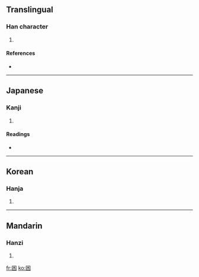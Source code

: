 ==Translingual==

===Han character===
{{Han char|rn=31|rad=囗|as=04|sn=7|four=|canj=田水 (WE)}}

# {{defn|Han}}

====References====
* {{Han ref|kx=0217.090|dkj=04706|dj=0444.120|hdz=10715.030|uh=56E6|ud=22246}}

----

==Japanese==

===Kanji===
{{ja-kanji|grade=|rs=囗04}}

# {{defn|Japanese}}

====Readings====
* {{ja-readings|on=[[えん]] (en)|kun=[[ふち]] (fuchi)}}

----

==Korean==

===Hanja===
{{ko-hanja|hangeul=연|rv=yeon|mr=yŏn}}

# {{defn|Korean}}

----

==Mandarin==

===Hanzi===
{{cmn-hanzi|pin=[[yuān]] ([[yuan1]])|wg=yüan<sup>1</sup>}}

# {{defn|Mandarin}}

[[fr:囦]]
[[ko:囦]]